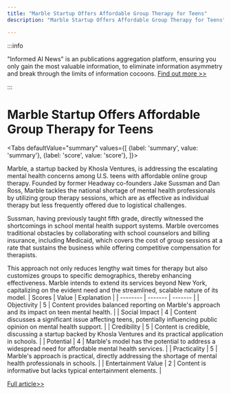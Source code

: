 ```yaml
---
title: "Marble Startup Offers Affordable Group Therapy for Teens"
description: "Marble Startup Offers Affordable Group Therapy for Teens"

---
```



:::info

"Informed AI News" is an publications aggregation platform, ensuring you only gain the most valuable information, to eliminate information asymmetry and break through the limits of information cocoons.  [Find out more >>](/)

:::

# Marble Startup Offers Affordable Group Therapy for Teens


<Tabs
	defaultValue="summary"
	values={[
	{label: 'summary', value: 'summary'},
	{label: 'score', value: 'score'},
]}>
<TabItem value="summary">


Marble, a startup backed by Khosla Ventures, is addressing the escalating mental health concerns among U.S. teens with affordable online group therapy. Founded by former Headway co-founders Jake Sussman and Dan Ross, Marble tackles the national shortage of mental health professionals by utilizing group therapy sessions, which are as effective as individual therapy but less frequently offered due to logistical challenges.

Sussman, having previously taught fifth grade, directly witnessed the shortcomings in school mental health support systems. Marble overcomes traditional obstacles by collaborating with school counselors and billing insurance, including Medicaid, which covers the cost of group sessions at a rate that sustains the business while offering competitive compensation for therapists.

This approach not only reduces lengthy wait times for therapy but also customizes groups to specific demographics, thereby enhancing effectiveness. Marble intends to extend its services beyond New York, capitalizing on the evident need and the streamlined, scalable nature of its model.
</TabItem>
<TabItem value="score">
	| Scores     | Value   | Explanation |
	| -------- | ------- | ------- |
	| Objectivity  | 5    | Content provides balanced reporting on Marble's approach and its impact on teen mental health.    |
	| Social Impact | 4     | Content discusses a significant issue affecting teens, potentially influencing public opinion on mental health support.    |
	| Credibility    | 5    | Content is credible, discussing a startup backed by Khosla Ventures and its practical application in schools.    |
	| Potential    | 4    | Marble's model has the potential to address a widespread need for affordable mental health services.    |
	| Practicality    | 5    | Marble's approach is practical, directly addressing the shortage of mental health professionals in schools.    |
	| Entertainment Value    | 2    | Content is informative but lacks typical entertainment elements.    |
</TabItem>
</Tabs>

[Full article>>](https://techcrunch.com/2024/06/21/khosla-backed-marble-built-by-former-headway-founders-offers-affordable-group-therapy-for-teens/)
